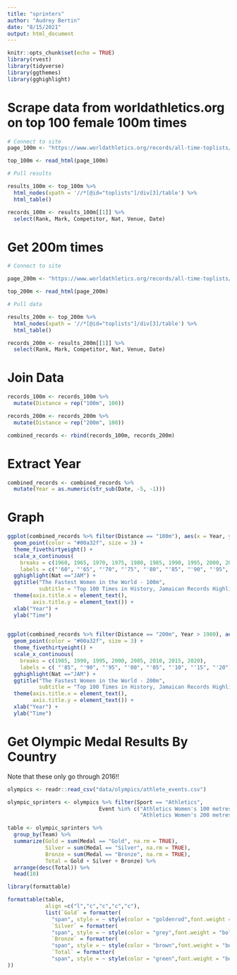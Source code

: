 ```yaml
---
title: "sprinters"
author: "Audrey Bertin"
date: "8/15/2021"
output: html_document
---
```


```r
knitr::opts_chunk$set(echo = TRUE)
library(rvest)
library(tidyverse)
library(ggthemes)
library(gghighlight)
```

# Scrape data from worldathletics.org on top 100 female 100m times

```r
# Connect to site
page_100m <- "https://www.worldathletics.org/records/all-time-toplists/sprints/100-metres/outdoor/women/senior?page=1"

top_100m <- read_html(page_100m)
```


```r
# Pull results

results_100m <- top_100m %>% 
  html_nodes(xpath = '//*[@id="toplists"]/div[3]/table') %>%
  html_table()

records_100m <- results_100m[[1]] %>%
  select(Rank, Mark, Competitor, Nat, Venue, Date)
```

# Get 200m times

```r
# Connect to site

page_200m <- "https://www.worldathletics.org/records/all-time-toplists/sprints/200-metres/outdoor/women/senior?regionType=world&timing=electronic&windReading=regular&page=1&bestResultsOnly=true&firstDay=1899-12-31&lastDay=2021-08-14"

top_200m <- read_html(page_200m)
```

```r
# Pull data

results_200m <- top_200m %>% 
  html_nodes(xpath = '//*[@id="toplists"]/div[3]/table') %>%
  html_table()

records_200m <- results_200m[[1]] %>%
  select(Rank, Mark, Competitor, Nat, Venue, Date)
```

# Join Data

```r
records_100m <- records_100m %>%
  mutate(Distance = rep("100m", 100))

records_200m <- records_200m %>%
  mutate(Distance = rep("200m", 100))

```

```r
combined_records <- rbind(records_100m, records_200m)
```

# Extract Year

```r
combined_records <- combined_records %>% 
  mutate(Year = as.numeric(str_sub(Date, -5, -1)))
```

# Graph

```r
ggplot(combined_records %>% filter(Distance == "100m"), aes(x = Year, y = Mark)) +
  geom_point(color = "#00a32f", size = 3) +
  theme_fivethirtyeight() +
  scale_x_continuous(
    breaks = c(1960, 1965, 1970, 1975, 1980, 1985, 1990, 1995, 2000, 2005, 2010, 2015, 2020),
    labels = c("'60", "'65", "'70", "'75", "'80", "'85", "'90", "'95", "'00", "'05", "'10", "'15", "'20")) +
  gghighlight(Nat =="JAM") +
  ggtitle("The Fastest Women in the World - 100m",
          subtitle = "Top 100 Times in History, Jamaican Records Highlighted Green") +
  theme(axis.title.x = element_text(),
        axis.title.y = element_text()) +
  xlab("Year") +
  ylab("Time")
  
```


```r
ggplot(combined_records %>% filter(Distance == "200m", Year > 1980), aes(x = Year, y = Mark)) +
  geom_point(color = "#00a32f", size = 3) +
  theme_fivethirtyeight() +
  scale_x_continuous(
    breaks = c(1985, 1990, 1995, 2000, 2005, 2010, 2015, 2020),
    labels = c( "'85", "'90", "'95", "'00", "'05", "'10", "'15", "'20")) +
  gghighlight(Nat =="JAM") +
  ggtitle("The Fastest Women in the World - 200m",
          subtitle = "Top 100 Times in History, Jamaican Records Highlighted Green") +
  theme(axis.title.x = element_text(),
        axis.title.y = element_text()) +
  xlab("Year") +
  ylab("Time")
```

# Get Olympic Medal Results By Country

Note that these only go through 2016!!

```r
olympics <- readr::read_csv("data/olympics/athlete_events.csv")
```

```r
olympic_sprinters <- olympics %>% filter(Sport == "Athletics",
                             Event %in% c("Athletics Women's 100 metres", 
                                          "Athletics Women's 200 metres"))
```

```r
table <- olympic_sprinters %>%
  group_by(Team) %>%
  summarize(Gold = sum(Medal == "Gold", na.rm = TRUE),
            Silver = sum(Medal == "Silver", na.rm = TRUE),
            Bronze = sum(Medal == "Bronze", na.rm = TRUE),
            Total = Gold + Silver + Bronze) %>%
  arrange(desc(Total)) %>%
  head(10)
```

```r
library(formattable)
```

```r
formattable(table, 
            align =c("l","c","c","c","c"),
            list(`Gold` = formatter(
              "span", style = ~ style(color = "goldenrod",font.weight = "bold")),
              `Silver` = formatter(
              "span", style = ~ style(color = "grey",font.weight = "bold")),
              `Bronze` = formatter(
              "span", style = ~ style(color = "brown",font.weight = "bold")),
              `Total` = formatter(
              "span", style = ~ style(color = "green",font.weight = "bold"))
))

```

